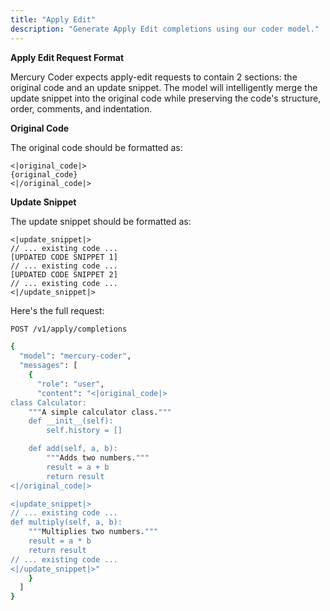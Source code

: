 ```yaml
---
title: "Apply Edit"
description: "Generate Apply Edit completions using our coder model."
---
```


**Apply Edit Request Format**

Mercury Coder expects apply-edit requests to contain 2 sections: the original code and an update snippet. The model will intelligently merge the update snippet into the original code while preserving the code's structure, order, comments, and indentation.

**Original Code**

The original code should be formatted as:

```
<|original_code|>
{original_code}
<|/original_code|>
```

**Update Snippet**

The update snippet should be formatted as:

```
<|update_snippet|>
// ... existing code ...
[UPDATED CODE SNIPPET 1]
// ... existing code ...
[UPDATED CODE SNIPPET 2]
// ... existing code ...
<|/update_snippet|>
```

Here's the full request:

```bash
POST /v1/apply/completions

{
  "model": "mercury-coder",
  "messages": [
    {
      "role": "user",
      "content": "<|original_code|>
class Calculator:
    """A simple calculator class."""
    def __init__(self):
        self.history = []

    def add(self, a, b):
        """Adds two numbers."""
        result = a + b
        return result
<|/original_code|>

<|update_snippet|>
// ... existing code ...
def multiply(self, a, b):
    """Multiplies two numbers."""
    result = a * b
    return result
// ... existing code ...
<|/update_snippet|>"
    }
  ]
}
```